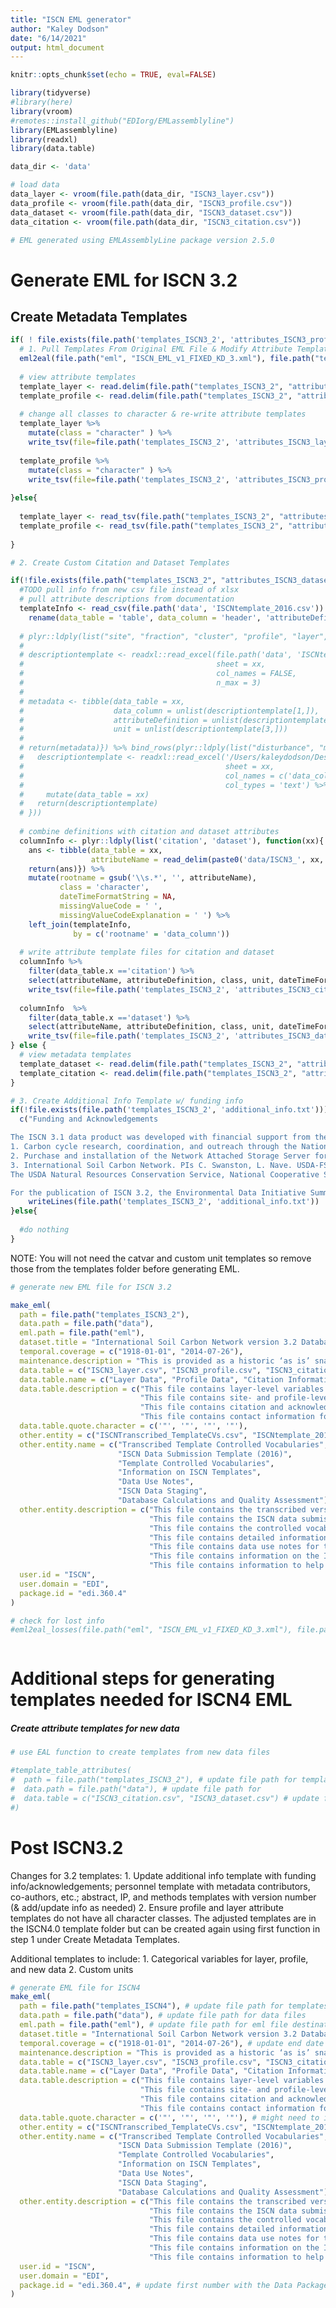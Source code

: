 ```yaml
---
title: "ISCN EML generator"
author: "Kaley Dodson"
date: "6/14/2021"
output: html_document
---
```


```r
knitr::opts_chunk$set(echo = TRUE, eval=FALSE)

library(tidyverse)
#library(here)
library(vroom)
#remotes::install_github("EDIorg/EMLassemblyline")
library(EMLassemblyline)
library(readxl)
library(data.table)

data_dir <- 'data'

# load data
data_layer <- vroom(file.path(data_dir, "ISCN3_layer.csv"))
data_profile <- vroom(file.path(data_dir, "ISCN3_profile.csv"))
data_dataset <- vroom(file.path(data_dir, "ISCN3_dataset.csv"))
data_citation <- vroom(file.path(data_dir, "ISCN3_citation.csv"))

# EML generated using EMLAssemblyLine package version 2.5.0
```

# Generate EML for ISCN 3.2

## Create Metadata Templates

```r

if( ! file.exists(file.path('templates_ISCN3_2', 'attributes_ISCN3_profile.txt'))){
  # 1. Pull Templates From Original EML File & Modify Attribute Templates
  eml2eal(file.path("eml", "ISCN_EML_v1_FIXED_KD_3.xml"), file.path("templates_ISCN3_2")) # this function doesn't export everything perfectly so be sure to manually remove any remaining tags from the methods template
  
  # view attribute templates
  template_layer <- read.delim(file.path("templates_ISCN3_2", "attributes_ISCN3_layer.txt"))
  template_profile <- read.delim(file.path("templates_ISCN3_2", "attributes_ISCN3_profile.txt"))
  
  # change all classes to character & re-write attribute templates
  template_layer %>% 
    mutate(class = "character" ) %>% 
    write_tsv(file=file.path('templates_ISCN3_2', 'attributes_ISCN3_layer.txt'))
  
  template_profile %>% 
    mutate(class = "character" ) %>% 
    write_tsv(file=file.path('templates_ISCN3_2', 'attributes_ISCN3_profile.txt'))
  
}else{
  
  template_layer <- read_tsv(file.path("templates_ISCN3_2", "attributes_ISCN3_layer.txt"))
  template_profile <- read_tsv(file.path("templates_ISCN3_2", "attributes_ISCN3_profile.txt"))
  
}
```

```r
# 2. Create Custom Citation and Dataset Templates

if(!file.exists(file.path("templates_ISCN3_2", "attributes_ISCN3_dataset.txt"))){
  #TODO pull info from new csv file instead of xlsx
  # pull attribute descriptions from documentation
  templateInfo <- read_csv(file.path('data', 'ISCNtemplate_2016.csv')) %>%
    rename(data_table = 'table', data_column = 'header', 'attributeDefinition' = 'description')
  
  # plyr::ldply(list("site", "fraction", "cluster", "profile", "layer", "gas", "other"), function(xx){
  # 
  # descriptiontemplate <- readxl::read_excel(file.path('data', 'ISCNtemplate.xlsx'), # update file path file.path
  #                                           sheet = xx, 
  #                                           col_names = FALSE, 
  #                                           n_max = 3) 
  # 
  # metadata <- tibble(data_table = xx,
  #                    data_column = unlist(descriptiontemplate[1,]),
  #                    attributeDefinition = unlist(descriptiontemplate[2,]),
  #                    unit = unlist(descriptiontemplate[3,]))
  # 
  # return(metadata)}) %>% bind_rows(plyr::ldply(list("disturbance", "metadata"), function(xx){
  #   descriptiontemplate <- readxl::read_excel('/Users/kaleydodson/Desktop/EDI/EDI Training Data/data/ISCNtemplate.xlsx', # update file path here
  #                                             sheet = xx, 
  #                                             col_names = c('data_column', 'attributeDefinition', 'unit'), 
  #                                             col_types = 'text') %>% 
  #     mutate(data_table = xx)
  #   return(descriptiontemplate)
  # })) 
  
  # combine definitions with citation and dataset attributes
  columnInfo <- plyr::ldply(list('citation', 'dataset'), function(xx){
    ans <- tibble(data_table = xx,
                  attributeName = read_delim(paste0('data/ISCN3_', xx,'.csv'), delim = ';', n_max = 1) %>% names())
    return(ans)}) %>% 
    mutate(rootname = gsub('\\s.*', '', attributeName),
           class = 'character',
           dateTimeFormatString = NA,
           missingValueCode = ' ',
           missingValueCodeExplanation = ' ') %>% 
    left_join(templateInfo, 
              by = c('rootname' = 'data_column'))
  
  # write attribute template files for citation and dataset
  columnInfo %>%
    filter(data_table.x =='citation') %>% 
    select(attributeName, attributeDefinition, class, unit, dateTimeFormatString, missingValueCode, missingValueCodeExplanation) %>%
    write_tsv(file=file.path('templates_ISCN3_2', 'attributes_ISCN3_citation.txt'))
  
  columnInfo  %>%
    filter(data_table.x =='dataset') %>%
    select(attributeName, attributeDefinition, class, unit, dateTimeFormatString, missingValueCode, missingValueCodeExplanation) %>%
    write_tsv(file=file.path('templates_ISCN3_2', 'attributes_ISCN3_dataset.txt'))
} else {
  # view metadata templates
  template_dataset <- read.delim(file.path("templates_ISCN3_2", "attributes_ISCN3_dataset.txt"))
  template_citation <- read.delim(file.path("templates_ISCN3_2", "attributes_ISCN3_citation.txt"))
}

```

```r
# 3. Create Additional Info Template w/ funding info 
if(!file.exists(file.path('templates_ISCN3_2', 'additional_info.txt'))){
  c("Funding and Acknowledgements

The ISCN 3.1 data product was developed with financial support from the following grants:
1. Carbon cycle research, coordination, and outreach through the National Soil Carbon Network. PIs C. Swanston, M. Kramer, M. Waldrop, J. Lehmann, R. Kolka. USDA-NIFA AFRI MICR-2009-02612.
2. Purchase and installation of the Network Attached Storage Server for ISCN. PIs C. Swanston, D. Agarwal. USDA-FS 14-IA-11242306-136.
3. International Soil Carbon Network. PIs C. Swanston, L. Nave. USDA-FS 16-CR11242306-071.
The USDA Natural Resources Conservation Service, National Cooperative Soil Survey and the U.S. Geological Survey also made extensive data contributions to the International Soil Carbon Network.

For the publication of ISCN 3.2, the Environmental Data Initiative Summer Fellowship Program and University of Tennessee Informatics Practicum provided additional annotation support.") %>% 
    writeLines(file.path('templates_ISCN3_2', 'additional_info.txt'))
}else{
  
  #do nothing
}

```

NOTE: You will not need the catvar and custom unit templates so remove those from the templates folder before generating EML.

```r
# generate new EML file for ISCN 3.2

make_eml(
  path = file.path("templates_ISCN3_2"),
  data.path = file.path("data"),
  eml.path = file.path("eml"),
  dataset.title = "International Soil Carbon Network version 3.2 Database (ISCN3.2)",
  temporal.coverage = c("1918-01-01", "2014-07-26"),
  maintenance.description = "This is provided as a historic ‘as is’ snapshot. While there are future versions of ISCN database planned we will re-release the data under CC-BY and not all data released under ISCN3 may be included.",
  data.table = c("ISCN3_layer.csv", "ISCN3_profile.csv", "ISCN3_citation.csv", "ISCN3_dataset.csv"), # add new data files here
  data.table.name = c("Layer Data", "Profile Data", "Citation Information", "Data Contribution Information"), # add new data files names here
  data.table.description = c("This file contains layer-level variables for only those layers that possess computed SOC contents (~228,000). Layer_names in this database report are relational to profile_names in the profile-level reports above.", 
                             "This file contains site- and profile-level variables for all >71,000 profiles in the database, regardless of whether these profiles have computed SOC stocks.",
                             "This file contains citation and acknowledgement requests for contributing data",
                             "This file contains contact information for contributors, and descriptions for and statistics about contributing datasets."), # add new data file descriptions here
  data.table.quote.character = c('"', '"', '"', '"'),
  other.entity = c("ISCNTranscribed_TemplateCVs.csv", "ISCNtemplate_2016.csv", "TemplateCVs.pdf", "TemplateSubmit.pdf", "Gen3-DB-documentation_REV.pdf", "ISCN-Database.pdf", "C&QA.Rmd"),
  other.entity.name = c("Transcribed Template Controlled Vocabularies", 
                        "ISCN Data Submission Template (2016)", 
                        "Template Controlled Vocabularies", 
                        "Information on ISCN Templates", 
                        "Data Use Notes", 
                        "ISCN Data Staging", 
                        "Database Calculations and Quality Assessment"),
  other.entity.description = c("This file contains the transcribed version of controlled vocabularies used by International Soil Carbon Network Templates.", 
                               "This file contains the ISCN data submission template.", 
                               "This file contains the controlled vocabularies used by International Soil Carbon Network Templates.", 
                               "This file contains detailed information and examples for the variables contained in the data submission template.", 
                               "This file contains data use notes for the 3rd generation ISCN database (12/2015 version).", 
                               "This file contains information on the ISCN ArchiveSoilCarbon archive database and the staging processing that occurs in the ISCNStage database.",
                               "This file contains information to help users understand how the NSCN Database performs SOC content (pool size) calculations, and is designed to assist users in their assessments of data quality."),
  user.id = "ISCN",
  user.domain = "EDI",
  package.id = "edi.360.4"
)

# check for lost info
#eml2eal_losses(file.path("eml", "ISCN_EML_v1_FIXED_KD_3.xml"), file.path("eml", "edi.360.1.xml"))



```

# Additional steps for generating templates needed for ISCN4 EML

##### Create attribute templates for new data 

```r
# use EAL function to create templates from new data files

#template_table_attributes(
#  path = file.path("templates_ISCN3_2"), # update file path for template destination
#  data.path = file.path("data"), # update file path for 
#  data.table = c("ISCN3_citation.csv", "ISCN3_dataset.csv") # update file names
#)
```

# Post ISCN3.2

Changes for 3.2 templates:
1. Update additional info template with funding info/acknowledgements; personnel template with metadata contributors, co-authors, etc.; abstract, IP, and methods templates with version number (& add/update info as needed)
2. Ensure profile and layer attribute templates do not have all character classes. The adjusted templates are in the ISCN4.0 template folder but can be created again using first function in step 1 under Create Metadata Templates.

Additional templates to include:
1. Categorical variables for layer, profile, and new data
2. Custom units 


```r
# generate EML file for ISCN4
make_eml(
  path = file.path("templates_ISCN4"), # update file path for templates
  data.path = file.path("data"), # update file path for data files
  eml.path = file.path("eml"), # update file path for eml file destination
  dataset.title = "International Soil Carbon Network version 3.2 Database (ISCN3.2)", # update title to 4.0
  temporal.coverage = c("1918-01-01", "2014-07-26"), # update end date
  maintenance.description = "This is provided as a historic ‘as is’ snapshot. While there are future versions of ISCN database planned we will re-release the data under CC-BY and not all data released under ISCN3.1 may be included.",
  data.table = c("ISCN3_layer.csv", "ISCN3_profile.csv", "ISCN3_citation.csv", "ISCN3_dataset.csv"), # add new data files here
  data.table.name = c("Layer Data", "Profile Data", "Citation Information", "Data Contribution Information"), # add new data files names here
  data.table.description = c("This file contains layer-level variables for only those layers that possess computed SOC contents (~228,000). Layer_names in this database report are relational to profile_names in the profile-level reports above.", 
                             "This file contains site- and profile-level variables for all >71,000 profiles in the database, regardless of whether these profiles have computed SOC stocks.",
                             "This file contains citation and acknowledgement requests for contributing data",
                             "This file contains contact information for contributors, and descriptions for and statistics about contributing datasets."), # add new data file descriptions here
  data.table.quote.character = c('"', '"', '"', '"'), # might need to indicate quote characters for new data files here
  other.entity = c("ISCNTranscribed_TemplateCVs.csv", "ISCNtemplate_2016.csv", "TemplateCVs.pdf", "TemplateSubmit.pdf", "Gen3-DB-documentation_REV.pdf", "ISCN-Database.pdf", "C&QA.Rmd"),
  other.entity.name = c("Transcribed Template Controlled Vocabularies", 
                        "ISCN Data Submission Template (2016)", 
                        "Template Controlled Vocabularies", 
                        "Information on ISCN Templates", 
                        "Data Use Notes", 
                        "ISCN Data Staging", 
                        "Database Calculations and Quality Assessment"),
  other.entity.description = c("This file contains the transcribed version of controlled vocabularies used by International Soil Carbon Network Templates.", 
                               "This file contains the ISCN data submission template.", 
                               "This file contains the controlled vocabularies used by International Soil Carbon Network Templates.", 
                               "This file contains detailed information and examples for the variables contained in the data submission template.", 
                               "This file contains data use notes for the 3rd generation ISCN database (12/2015 version).", 
                               "This file contains information on the ISCN ArchiveSoilCarbon archive database and the staging processing that occurs in the ISCNStage database.",
                               "This file contains information to help users understand how the NSCN Database performs SOC content (pool size) calculations, and is designed to assist users in their assessments of data quality."),
  user.id = "ISCN",
  user.domain = "EDI",
  package.id = "edi.360.4", # update first number with the Data Package Identifier number reserved in sandbox (or through portal for official publication) and update second number with each draft/iteration 
)

```

